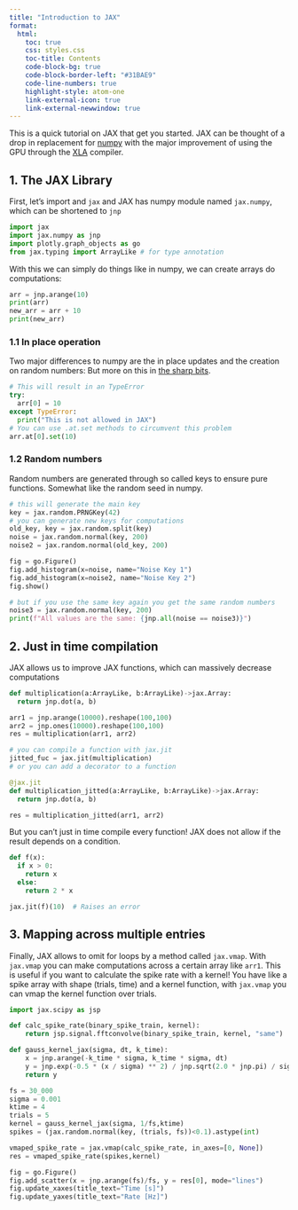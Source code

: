 ```yaml
---
title: "Introduction to JAX"
format:
  html:
    toc: true
    css: styles.css
    toc-title: Contents
    code-block-bg: true
    code-block-border-left: "#31BAE9"
    code-line-numbers: true
    highlight-style: atom-one
    link-external-icon: true
    link-external-newwindow: true
---
```


This is a quick tutorial on JAX that get you started. JAX can be thought of a
drop in replacement for [numpy](https://www.numpy.org) with the major
improvement of using the GPU through the [XLA](https://openxla.org) compiler.

## 1. The JAX Library

First, let's import and `jax` and JAX has numpy module named `jax.numpy`, which can be shortened to `jnp`

```python
import jax
import jax.numpy as jnp
import plotly.graph_objects as go
from jax.typing import ArrayLike # for type annotation
```
With this we can simply do things like in numpy, we can create arrays do computations:

```python
arr = jnp.arange(10)
print(arr)
new_arr = arr + 10
print(new_arr)
```

### 1.1 In place operation

Two major differences to numpy are the in place updates and the creation on random numbers:
But more on this in [the sharp bits](https://docs.jax.dev/en/latest/notebooks/Common_Gotchas_in_JAX.html).

```python
# This will result in an TypeError
try:
  arr[0] = 10
except TypeError:
  print("This is not allowed in JAX")
# You can use .at.set methods to circumvent this problem
arr.at[0].set(10)
```

### 1.2 Random numbers

Random numbers are generated through so called keys to ensure pure functions.
Somewhat like the random seed in numpy.

```python
# this will generate the main key
key = jax.random.PRNGKey(42)
# you can generate new keys for computations
old_key, key = jax.random.split(key)
noise = jax.random.normal(key, 200)
noise2 = jax.random.normal(old_key, 200)

fig = go.Figure()
fig.add_histogram(x=noise, name="Noise Key 1")
fig.add_histogram(x=noise2, name="Noise Key 2")
fig.show()

```
```python
# but if you use the same key again you get the same random numbers
noise3 = jax.random.normal(key, 200)
print(f"All values are the same: {jnp.all(noise == noise3)}")
```

## 2. Just in time compilation

JAX allows us to improve JAX functions, which can massively decrease computations

```python
def multiplication(a:ArrayLike, b:ArrayLike)->jax.Array:
  return jnp.dot(a, b)

arr1 = jnp.arange(10000).reshape(100,100)
arr2 = jnp.ones(10000).reshape(100,100)
res = multiplication(arr1, arr2)

# you can compile a function with jax.jit
jitted_fuc = jax.jit(multiplication)
# or you can add a decorator to a function

@jax.jit
def multiplication_jitted(a:ArrayLike, b:ArrayLike)->jax.Array:
  return jnp.dot(a, b)

res = multiplication_jitted(arr1, arr2)
```

:::{.callout-warning}
But you can't just in time compile every function! JAX does not allow if the result depends on a condition.
```python
def f(x):
  if x > 0:
    return x
  else:
    return 2 * x

jax.jit(f)(10)  # Raises an error
```
:::

## 3. Mapping across multiple entries

Finally, JAX allows to omit for loops by a method called `jax.vmap`.
With `jax.vmap` you can make computations across a certain array like `arr1`.
This is useful if you want to calculate the spike rate with a kernel!
You have like a spike array with shape (trials, time) and a kernel function,
with `jax.vmap` you can vmap the kernel function over trials.

```python
import jax.scipy as jsp

def calc_spike_rate(binary_spike_train, kernel):
    return jsp.signal.fftconvolve(binary_spike_train, kernel, "same")

def gauss_kernel_jax(sigma, dt, k_time):
    x = jnp.arange(-k_time * sigma, k_time * sigma, dt)
    y = jnp.exp(-0.5 * (x / sigma) ** 2) / jnp.sqrt(2.0 * jnp.pi) / sigma
    return y

fs = 30_000
sigma = 0.001
ktime = 4
trials = 5
kernel = gauss_kernel_jax(sigma, 1/fs,ktime)
spikes = (jax.random.normal(key, (trials, fs))<0.1).astype(int)

vmaped_spike_rate = jax.vmap(calc_spike_rate, in_axes=[0, None])
res = vmaped_spike_rate(spikes,kernel)

fig = go.Figure()
fig.add_scatter(x = jnp.arange(fs)/fs, y = res[0], mode="lines")
fig.update_xaxes(title_text="Time [s]")
fig.update_yaxes(title_text="Rate [Hz]")
```
